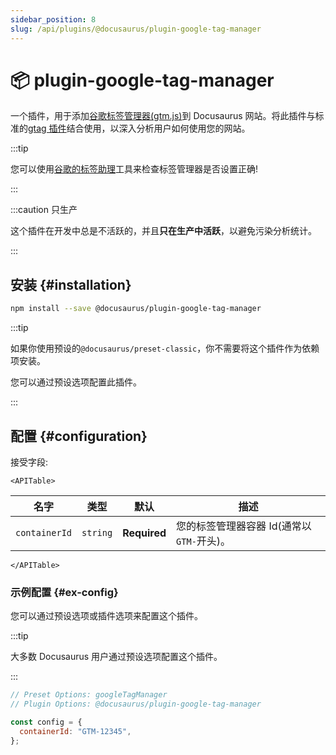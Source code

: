 ```yaml
---
sidebar_position: 8
slug: /api/plugins/@docusaurus/plugin-google-tag-manager
---
```


# 📦 plugin-google-tag-manager


一个插件，用于添加[谷歌标签管理器(gtm.js)](https://developers.google.com/tag-platform/tag-manager)到 Docusaurus 网站。将此插件与标准的[gtag 插件](./plugin-google-gtag.mdx)结合使用，以深入分析用户如何使用您的网站。

:::tip

您可以使用[谷歌的标签助理](https://tagassistant.google.com/)工具来检查标签管理器是否设置正确!

:::

:::caution 只生产

这个插件在开发中总是不活跃的，并且**只在生产中活跃**，以避免污染分析统计。

:::

## 安装 {#installation}

```bash npm2yarn
npm install --save @docusaurus/plugin-google-tag-manager
```

:::tip

如果你使用预设的`@docusaurus/preset-classic`，你不需要将这个插件作为依赖项安装。

您可以通过预设选项配置此插件。

:::

## 配置 {#configuration}

接受字段:

```mdx-code-block
<APITable>
```

| 名字          | 类型     | 默认         | 描述                                      |
| ------------- | -------- | ------------ | ----------------------------------------- |
| `containerId` | `string` | **Required** | 您的标签管理器容器 Id(通常以`GTM-`开头)。 |

```mdx-code-block
</APITable>
```

### 示例配置 {#ex-config}

您可以通过预设选项或插件选项来配置这个插件。

:::tip

大多数 Docusaurus 用户通过预设选项配置这个插件。

:::

```js config-tabs
// Preset Options: googleTagManager
// Plugin Options: @docusaurus/plugin-google-tag-manager

const config = {
  containerId: "GTM-12345",
};
```
